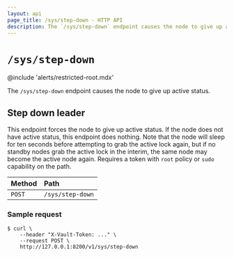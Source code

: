 ```yaml
---
layout: api
page_title: /sys/step-down - HTTP API
description: The `/sys/step-down` endpoint causes the node to give up active status.
---
```


# `/sys/step-down`

@include 'alerts/restricted-root.mdx'

The `/sys/step-down` endpoint causes the node to give up active status.

## Step down leader

This endpoint forces the node to give up active status. If the node does not
have active status, this endpoint does nothing. Note that the node will sleep
for ten seconds before attempting to grab the active lock again, but if no
standby nodes grab the active lock in the interim, the same node may become the
active node again. Requires a token with `root` policy or `sudo` capability on
the path.

| Method | Path             |
| :----- | :--------------- |
| `POST` | `/sys/step-down` |

### Sample request

```shell-session
$ curl \
    --header "X-Vault-Token: ..." \
    --request POST \
    http://127.0.0.1:8200/v1/sys/step-down
```
